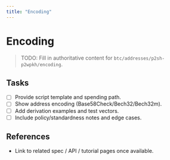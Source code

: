 ```yaml
---
title: "Encoding"
---
```


# Encoding

> TODO: Fill in authoritative content for `btc/addresses/p2sh-p2wpkh/encoding`.

## Tasks
- [ ] Provide script template and spending path.
- [ ] Show address encoding (Base58Check/Bech32/Bech32m).
- [ ] Add derivation examples and test vectors.
- [ ] Include policy/standardness notes and edge cases.

## References
- Link to related spec / API / tutorial pages once available.
